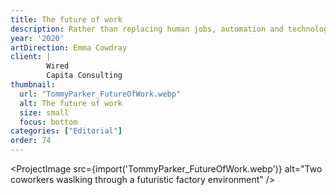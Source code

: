 ```yaml
---
title: The future of work
description: Rather than replacing human jobs, automation and technologies such as artificial intelligence will free people to take on more interesting, non-routine tasks – leading to greater productivity.
year: '2020'
artDirection: Emma Cowdray
client: |
        Wired
        Capita Consulting
thumbnail:
  url: "TommyParker_FutureOfWork.webp"
  alt: The future of work
  size: small
  focus: bottom
categories: ["Editorial"]
order: 74
---
```



<ProjectImage
  src={import('TommyParker_FutureOfWork.webp')}
  alt="Two coworkers waslking through a futuristic factory environment"
/>
